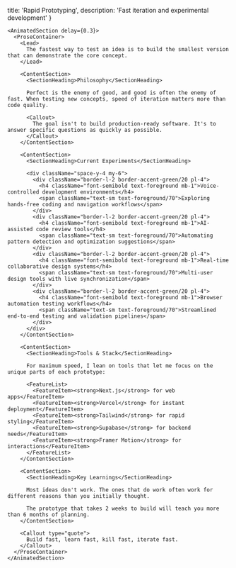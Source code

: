 
  title: 'Rapid Prototyping',
  description: 'Fast iteration and experimental development'
}

<ProjectLayout>
  <SiteHeader />
  
  <ContentContainer size="narrow">
    <AnimatedSection delay={0.2}>
      <ProjectHeader 
        category="PROTOTYPING"
        subcategory="METHODOLOGY"
        title="Rapid Prototyping"
        description="Building the smallest version that can demonstrate core concepts. Fast iteration cycles to validate ideas and learn quickly."
      />
    </AnimatedSection>

    <AnimatedSection delay={0.3}>
      <ProseContainer>
        <Lead>
          The fastest way to test an idea is to build the smallest version that can demonstrate the core concept.
        </Lead>

        <ContentSection>
          <SectionHeading>Philosophy</SectionHeading>
          
          Perfect is the enemy of good, and good is often the enemy of fast. When testing new concepts, speed of iteration matters more than code quality.

          <Callout>
            The goal isn't to build production-ready software. It's to answer specific questions as quickly as possible.
          </Callout>
        </ContentSection>

        <ContentSection>
          <SectionHeading>Current Experiments</SectionHeading>

          <div className="space-y-4 my-6">
            <div className="border-l-2 border-accent-green/20 pl-4">
              <h4 className="font-semibold text-foreground mb-1">Voice-controlled development environments</h4>
              <span className="text-sm text-foreground/70">Exploring hands-free coding and navigation workflows</span>
            </div>
            <div className="border-l-2 border-accent-green/20 pl-4">
              <h4 className="font-semibold text-foreground mb-1">AI-assisted code review tools</h4>
              <span className="text-sm text-foreground/70">Automating pattern detection and optimization suggestions</span>
            </div>
            <div className="border-l-2 border-accent-green/20 pl-4">
              <h4 className="font-semibold text-foreground mb-1">Real-time collaborative design systems</h4>
              <span className="text-sm text-foreground/70">Multi-user design tools with live synchronization</span>
            </div>
            <div className="border-l-2 border-accent-green/20 pl-4">
              <h4 className="font-semibold text-foreground mb-1">Browser automation testing workflows</h4>
              <span className="text-sm text-foreground/70">Streamlined end-to-end testing and validation pipelines</span>
            </div>
          </div>
        </ContentSection>
        
        <ContentSection>
          <SectionHeading>Tools & Stack</SectionHeading>
          
          For maximum speed, I lean on tools that let me focus on the unique parts of each prototype:
          
          <FeatureList>
            <FeatureItem><strong>Next.js</strong> for web apps</FeatureItem>
            <FeatureItem><strong>Vercel</strong> for instant deployment</FeatureItem>
            <FeatureItem><strong>Tailwind</strong> for rapid styling</FeatureItem>
            <FeatureItem><strong>Supabase</strong> for backend needs</FeatureItem>
            <FeatureItem><strong>Framer Motion</strong> for interactions</FeatureItem>
          </FeatureList>
        </ContentSection>

        <ContentSection>
          <SectionHeading>Key Learnings</SectionHeading>
          
          Most ideas don't work. The ones that do work often work for different reasons than you initially thought.

          The prototype that takes 2 weeks to build will teach you more than 6 months of planning.
        </ContentSection>

        <Callout type="quote">
          Build fast, learn fast, kill fast, iterate fast.
        </Callout>
      </ProseContainer>
    </AnimatedSection>
  </ContentContainer>
  
  <AnimatedSection delay={0.4}>
    <FooterSection>
      <SiteFooter />
    </FooterSection>
  </AnimatedSection>
</ProjectLayout> 